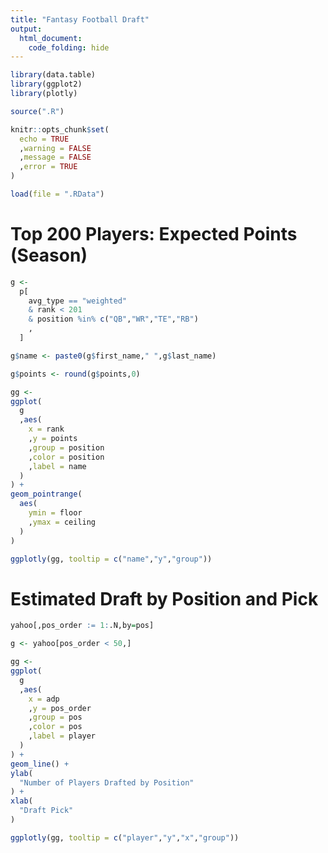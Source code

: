 ---
title: "Fantasy Football Draft"
output: 
  html_document:
    code_folding: hide
---

```{r global, warning = FALSE, message = FALSE}

library(data.table)
library(ggplot2)
library(plotly)

source(".R")

knitr::opts_chunk$set(
  echo = TRUE
  ,warning = FALSE
  ,message = FALSE
  ,error = TRUE
)

```

```{r data_pull}

load(file = ".RData")

```

# Top 200 Players: Expected Points (Season) 

```{r}

g <- 
  p[
    avg_type == "weighted"
    & rank < 201
    & position %in% c("QB","WR","TE","RB")
    ,
  ]

g$name <- paste0(g$first_name," ",g$last_name)

g$points <- round(g$points,0)

gg <-
ggplot(
  g
  ,aes(
    x = rank
    ,y = points
    ,group = position
    ,color = position
    ,label = name
  )
) + 
geom_pointrange(
  aes(
    ymin = floor
    ,ymax = ceiling
  )
) 

ggplotly(gg, tooltip = c("name","y","group"))

```


# Estimated Draft by Position and Pick

```{r}

yahoo[,pos_order := 1:.N,by=pos]

g <- yahoo[pos_order < 50,]

gg <-
ggplot(
  g
  ,aes(
    x = adp
    ,y = pos_order
    ,group = pos
    ,color = pos
    ,label = player
  )
) + 
geom_line() +
ylab(
  "Number of Players Drafted by Position"
) +
xlab(
  "Draft Pick"
)  

ggplotly(gg, tooltip = c("player","y","x","group"))

```


